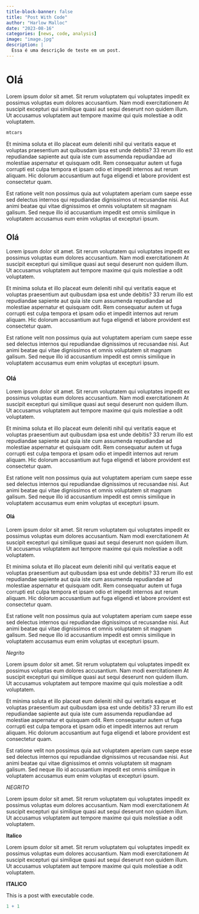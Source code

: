 ```yaml
---
title-block-banner: false
title: "Post With Code"
author: "Harlow Malloc"
date: "2023-08-16"
categories: [news, code, analysis]
image: "image.jpg"
description: |
  Essa é uma descrição de teste em um post.
---
```


# Olá

Lorem ipsum dolor sit amet. Sit rerum voluptatem qui voluptates impedit ex possimus voluptas eum dolores accusantium. Nam modi exercitationem At suscipit excepturi qui similique quasi aut sequi deserunt non quidem illum. Ut accusamus voluptatem aut tempore maxime qui quis molestiae a odit voluptatem.

```r
mtcars
```

Et minima soluta et illo placeat eum deleniti nihil qui veritatis eaque et voluptas praesentium aut quibusdam ipsa est unde debitis? 33 rerum illo est repudiandae sapiente aut quia iste cum assumenda repudiandae ad molestiae aspernatur et quisquam odit. Rem consequatur autem ut fuga corrupti est culpa tempora et ipsam odio et impedit internos aut rerum aliquam. Hic dolorum accusantium aut fuga eligendi et labore provident est consectetur quam.

Est ratione velit non possimus quia aut voluptatem aperiam cum saepe esse sed delectus internos qui repudiandae dignissimos ut recusandae nisi. Aut animi beatae qui vitae dignissimos et omnis voluptatem sit magnam galisum. Sed neque illo id accusantium impedit est omnis similique in voluptatem accusamus eum enim voluptas ut excepturi ipsum.

## Olá

Lorem ipsum dolor sit amet. Sit rerum voluptatem qui voluptates impedit ex possimus voluptas eum dolores accusantium. Nam modi exercitationem At suscipit excepturi qui similique quasi aut sequi deserunt non quidem illum. Ut accusamus voluptatem aut tempore maxime qui quis molestiae a odit voluptatem.

Et minima soluta et illo placeat eum deleniti nihil qui veritatis eaque et voluptas praesentium aut quibusdam ipsa est unde debitis? 33 rerum illo est repudiandae sapiente aut quia iste cum assumenda repudiandae ad molestiae aspernatur et quisquam odit. Rem consequatur autem ut fuga corrupti est culpa tempora et ipsam odio et impedit internos aut rerum aliquam. Hic dolorum accusantium aut fuga eligendi et labore provident est consectetur quam.

Est ratione velit non possimus quia aut voluptatem aperiam cum saepe esse sed delectus internos qui repudiandae dignissimos ut recusandae nisi. Aut animi beatae qui vitae dignissimos et omnis voluptatem sit magnam galisum. Sed neque illo id accusantium impedit est omnis similique in voluptatem accusamus eum enim voluptas ut excepturi ipsum.

### Olá

Lorem ipsum dolor sit amet. Sit rerum voluptatem qui voluptates impedit ex possimus voluptas eum dolores accusantium. Nam modi exercitationem At suscipit excepturi qui similique quasi aut sequi deserunt non quidem illum. Ut accusamus voluptatem aut tempore maxime qui quis molestiae a odit voluptatem.

Et minima soluta et illo placeat eum deleniti nihil qui veritatis eaque et voluptas praesentium aut quibusdam ipsa est unde debitis? 33 rerum illo est repudiandae sapiente aut quia iste cum assumenda repudiandae ad molestiae aspernatur et quisquam odit. Rem consequatur autem ut fuga corrupti est culpa tempora et ipsam odio et impedit internos aut rerum aliquam. Hic dolorum accusantium aut fuga eligendi et labore provident est consectetur quam.

Est ratione velit non possimus quia aut voluptatem aperiam cum saepe esse sed delectus internos qui repudiandae dignissimos ut recusandae nisi. Aut animi beatae qui vitae dignissimos et omnis voluptatem sit magnam galisum. Sed neque illo id accusantium impedit est omnis similique in voluptatem accusamus eum enim voluptas ut excepturi ipsum.

#### Olá

Lorem ipsum dolor sit amet. Sit rerum voluptatem qui voluptates impedit ex possimus voluptas eum dolores accusantium. Nam modi exercitationem At suscipit excepturi qui similique quasi aut sequi deserunt non quidem illum. Ut accusamus voluptatem aut tempore maxime qui quis molestiae a odit voluptatem.

Et minima soluta et illo placeat eum deleniti nihil qui veritatis eaque et voluptas praesentium aut quibusdam ipsa est unde debitis? 33 rerum illo est repudiandae sapiente aut quia iste cum assumenda repudiandae ad molestiae aspernatur et quisquam odit. Rem consequatur autem ut fuga corrupti est culpa tempora et ipsam odio et impedit internos aut rerum aliquam. Hic dolorum accusantium aut fuga eligendi et labore provident est consectetur quam.

Est ratione velit non possimus quia aut voluptatem aperiam cum saepe esse sed delectus internos qui repudiandae dignissimos ut recusandae nisi. Aut animi beatae qui vitae dignissimos et omnis voluptatem sit magnam galisum. Sed neque illo id accusantium impedit est omnis similique in voluptatem accusamus eum enim voluptas ut excepturi ipsum.

*Negrito*

Lorem ipsum dolor sit amet. Sit rerum voluptatem qui voluptates impedit ex possimus voluptas eum dolores accusantium. Nam modi exercitationem At suscipit excepturi qui similique quasi aut sequi deserunt non quidem illum. Ut accusamus voluptatem aut tempore maxime qui quis molestiae a odit voluptatem.

Et minima soluta et illo placeat eum deleniti nihil qui veritatis eaque et voluptas praesentium aut quibusdam ipsa est unde debitis? 33 rerum illo est repudiandae sapiente aut quia iste cum assumenda repudiandae ad molestiae aspernatur et quisquam odit. Rem consequatur autem ut fuga corrupti est culpa tempora et ipsam odio et impedit internos aut rerum aliquam. Hic dolorum accusantium aut fuga eligendi et labore provident est consectetur quam.

Est ratione velit non possimus quia aut voluptatem aperiam cum saepe esse sed delectus internos qui repudiandae dignissimos ut recusandae nisi. Aut animi beatae qui vitae dignissimos et omnis voluptatem sit magnam galisum. Sed neque illo id accusantium impedit est omnis similique in voluptatem accusamus eum enim voluptas ut excepturi ipsum.

*NEGRITO*

Lorem ipsum dolor sit amet. Sit rerum voluptatem qui voluptates impedit ex possimus voluptas eum dolores accusantium. Nam modi exercitationem At suscipit excepturi qui similique quasi aut sequi deserunt non quidem illum. Ut accusamus voluptatem aut tempore maxime qui quis molestiae a odit voluptatem.

**Italico**

Lorem ipsum dolor sit amet. Sit rerum voluptatem qui voluptates impedit ex possimus voluptas eum dolores accusantium. Nam modi exercitationem At suscipit excepturi qui similique quasi aut sequi deserunt non quidem illum. Ut accusamus voluptatem aut tempore maxime qui quis molestiae a odit voluptatem.

**ITALICO**

This is a post with executable code.

```r
1 + 1
```
